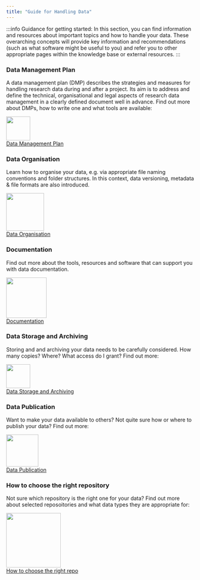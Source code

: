 ```yaml
---
title: "Guide for Handling Data"
---
```



:::info Guidance for getting started:
In this section, you can find information and resources about important topics and how to handle your data. These overarching concepts will provide key information and recommendations (such as what software might be useful to you) and refer you to other appropriate pages within the knowledge base or external resources.
:::


### Data Management Plan


A data management plan (DMP) describes the strategies and measures for handling research data during and after a project. Its aim is to address and define the technical, organisational and legal aspects of research data management in a clearly defined document well in advance. Find out more about DMPs, how to write one and what tools are available:

<div className="col intro--col">
    <div className="text--center vertical-center">
        <a className="button button--secondary button--lg feature-secondary--button" href={useBaseUrl('/docs/data/dmp')}>
            <img src={useBaseUrl('/img/data/dmp_petrol.svg')} width="64" />
            <br />
            Data Management Plan
        </a>
    </div>
</div>

### Data Organisation

Learn how to organise your data, e.g. via appropriate file naming conventions and folder structures. In this context, data versioning, metadata & file formats are also introduced.

<div className="col intro--col">
    <div className="text--center vertical-center">
        <a className="button button--secondary button--lg feature-secondary--button" href={useBaseUrl('/docs/topics/data_organisation')}>
            <img src={useBaseUrl('/img/data/organisation_petrol.svg')} width="101" />
            <br />
            Data Organisation
        </a>
    </div>
</div>

### Documentation

Find out more about the tools, resources and software that can support you with data documentation.

<div className="col intro--col">
    <div className="text--center vertical-center">
        <a className="button button--secondary button--lg feature-secondary--button" href={useBaseUrl('/docs/topics/data_documentation')}>
            <img src={useBaseUrl('/img/data/documentation_petrol.svg')} width="108" />
            <br />
            Documentation
        </a>
    </div>
</div>

### Data Storage and Archiving

Storing and and archiving your data needs to be carefully considered. How many copies? Where? What access do I grant? Find out more:

<div className="col intro--col">
    <div className="text--center vertical-center">
        <a className="button button--secondary button--lg feature-secondary--button" href={useBaseUrl('/docs/topics/data_storage')}>
            <img src={useBaseUrl('/img/data/storage_petrol.svg')} width="64" />
            <br />
            Data Storage and Archiving
        </a>
    </div>
</div>

### Data Publication

Want to make your data available to others? Not quite sure how or where to publish your data? Find out more:

<div className="col intro--col">
    <div className="text--center vertical-center">
        <a className="button button--secondary button--lg feature-secondary--button" href={useBaseUrl('/docs/topics/data_publication')}>
            <img src={useBaseUrl('/img/data/publication_petrol.svg')} width="86" />
            <br />
            Data Publication
        </a>
    </div>
</div>

### How to choose the right repository

Not sure which repository is the right one for your data? Find out more about selected reposoitories and what data types they are appropriate for:

<div className="col intro--col">
    <div className="text--center vertical-center">
        <a className="button button--secondary button--lg feature-secondary--button" href={useBaseUrl('/docs/topics/choose_repository')}>
            <img src={useBaseUrl('/img/data/chooserepo_petrol.svg')} width="146" />
            <br />
            How to choose the right repo
        </a>
    </div>
</div>
